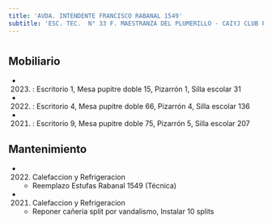 ```yaml
---
title: 'AVDA. INTENDENTE FRANCISCO RABANAL 1549'
subtitle: 'ESC. TEC.  N° 33 F. MAESTRANZA DEL PLUMERILLO - CAIYJ CLUB POMPEYA'
---
```


#


## Mobiliario

*  (2023) : Escritorio 1, Mesa pupitre doble 15, Pizarrón 1, Silla escolar 31 

*  (2022) : Escritorio 4, Mesa pupitre doble 66, Pizarrón 4, Silla escolar 136 

*  (2021) : Escritorio 9, Mesa pupitre doble 75, Pizarrón 5, Silla escolar 207 





## Mantenimiento

*  (2022) Calefaccion y Refrigeracion 
    + Reemplazo Estufas Rabanal 1549 (Técnica)

*  (2021) Calefaccion y Refrigeracion 
    + Reponer cañeria split por vandalismo, Instalar 10 splits



